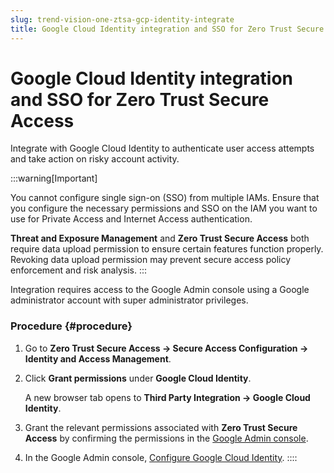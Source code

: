 ```yaml
---
slug: trend-vision-one-ztsa-gcp-identity-integrate
title: Google Cloud Identity integration and SSO for Zero Trust Secure Access
---
```

# Google Cloud Identity integration and SSO for Zero Trust Secure Access

Integrate with Google Cloud Identity to authenticate user access attempts and take action on risky account activity.

:::warning[Important]

You cannot configure single sign-on (SSO) from multiple IAMs. Ensure that you configure the necessary permissions and SSO on the IAM you want to use for Private Access and Internet Access authentication.

**Threat and Exposure Management** and **Zero Trust Secure Access** both require data upload permission to ensure certain features function properly. Revoking data upload permission may prevent secure access policy enforcement and risk analysis.
:::

Integration requires access to the Google Admin console using a Google administrator account with super administrator privileges.

### Procedure {#procedure}

1.  Go to **Zero Trust Secure Access → Secure Access Configuration → Identity and Access Management**.

2.  Click **Grant permissions** under **Google Cloud Identity**.

    A new browser tab opens to **Third Party Integration → Google Cloud Identity**.

3.  Grant the relevant permissions associated with **Zero Trust Secure Access** by confirming the permissions in the [Google Admin console](gcp-identity-integration.mdx).

4.  In the Google Admin console, [Configure Google Cloud Identity](config-google-cloud-saml.mdx).
::::
